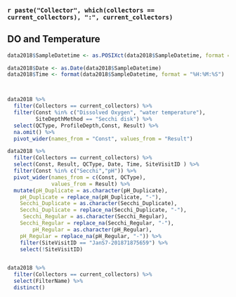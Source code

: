### `r paste("Collector", which(collectors == current_collectors), ":", current_collectors)`

## DO and Temperature

```r
data2018$SampleDatetime <- as.POSIXct(data2018$SampleDatetime, format = "%m/%d/%Y %H:%M:%S")

data2018$Date <- as.Date(data2018$SampleDatetime)
data2018$Time <- format(data2018$SampleDatetime, format = "%H:%M:%S")



data2018 %>%
  filter(Collectors == current_collectors) %>%
  filter(Const %in% c("Dissolved Oxygen", "water temperature"),
         SiteDepthMethod == "Secchi disk") %>%
  select(QCType, ProfileDepth,Const, Result) %>%
  na.omit() %>%
  pivot_wider(names_from = "Const", values_from = "Result")

data2018 %>%
  filter(Collectors == current_collectors) %>%
  select(Const, Result, QCType, Date, Time, SiteVisitID ) %>%
  filter(Const %in% c("Secchi","pH")) %>%
  pivot_wider(names_from = c(Const, QCType),
              values_from = Result) %>%
  mutate(pH_Duplicate = as.character(pH_Duplicate),
    pH_Duplicate = replace_na(pH_Duplicate, "-"),
    Secchi_Duplicate = as.character(Secchi_Duplicate),
    Secchi_Duplicate = replace_na(Secchi_Duplicate, "-"),
     Secchi_Regular = as.character(Secchi_Regular),
    Secchi_Regular = replace_na(Secchi_Regular, "-"),
        pH_Regular = as.character(pH_Regular),
    pH_Regular = replace_na(pH_Regular, "-")) %>%
    filter(SiteVisitID == "JanS7-201871875659") %>%
    select(!SiteVisitID)


data2018 %>%
  filter(Collectors == current_collectors) %>%
  select(FilterName) %>%
  distinct()
```